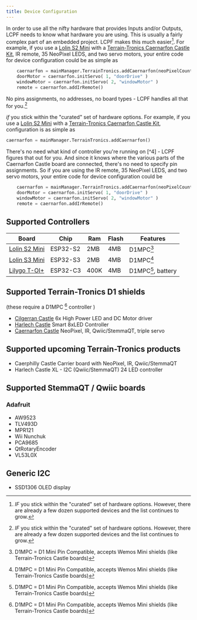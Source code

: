 ```yaml
---
title: Device Configuration
---
```


In order to use all the nifty hardware that provides Inputs and/or Outputs, 
LCPF needs to know what hardware you are using.  This is usually a fairly
complex part of an embedded project.  LCPF makes this much easier[^5].  For example, if you
use a [Lolin S2 Mini](https://www.wemos.cc/en/latest/s2/s2_mini.html) with a 
[Terrain-Tronics Caernarfon Castle Kit](https://www.tindie.com/products/terraintronics/caernarfon-castle-kit/), 
 IR remote,  35 NeoPixel LEDS, and two servo motors,  your entire code for device configuration could be
as simple as 
```python 
    caernarfon = mainManager.TerrainTronics.addCaernarfon(neoPixelCount=35)
    doorMotor = caernarfon.initServo( 1, "doorDrive" )
    windowMotor = caernarfon.initServo( 2, "windowMotor" )
    remote = caernarfon.addIrRemote()
```
No pins assignments, no addresses, no board types - LCPF handles all that for you.[^5]

 _if_ you 
stick within the "curated" set of hardware options.  For example, if you
use a [Lolin S2 Mini](https://www.wemos.cc/en/latest/s2/s2_mini.html) with a 
[Terrain-Tronics Caernarfon Castle Kit](https://www.tindie.com/products/terraintronics/caernarfon-castle-kit/), 
configuration is as simple as 
```python 
caernarfon = mainManager.TerrainTronics.addCaernarfon()
```
There's no need what kind of controller you're 
running on [^4] - LCPF figures that out for you.  And since it knows where the 
various parts of the Caernarfon Castle board are connected, there's no need
to specify pin assignments.  So if you are using the IR remote,  35 NeoPixel 
LEDS, and two servo motors,  your entire code for device configuration could be
```python 
    caernarfon = mainManager.TerrainTronics.addCaernarfon(neoPixelCount=35)
    doorMotor = caernarfon.initServo( 1, "doorDrive" )
    windowMotor = caernarfon.initServo( 2, "windowMotor" )
    remote = caernarfon.addIrRemote()

```

## Supported Controllers
  | Board | Chip | Ram | Flash | Features |
  | --- | --- | --- | --- | --- |
  | [Lolin S2 Mini](https://www.wemos.cc/en/latest/s2/s2_mini.html) | ESP32-S2 | 2MB | 4MB | D1MPC[^1] |
  | [Lolin S3 Mini](https://www.wemos.cc/en/latest/s3/s3_mini.html) | ESP32-S3 | 2MB | 4MB | D1MPC[^1] |
  | [Lilygo T-OI+](https://lilygo.cc/products/t-oi-plus) | ESP32-C3 | 400K | 4MB | D1MPC[^1], battery |

## Supported Terrain-Tronics D1 shields
(these require a D1MPC [^1] controller )
- [Cilgerran Castle](https://www.tindie.com/products/terraintronics/cilgerran-castle-6x-high-power-led-and-dc-motor/)  6x High Power LED and DC Motor driver
- [Harlech Castle](https://www.tindie.com/products/terraintronics/harlech-castle-smart-8xled-controller/) Smart 8xLED Controller
- [Caernarfon Castle](https://www.tindie.com/products/terraintronics/caernarfon-castle-pcb-circuit-board-only/) NeoPixel, IR, Qwiic/StemmaQT, triple servo

## Supported upcoming Terrain-Tronics products
- Caerphilly Castle Carrier board with NeoPixel, IR, Qwiic/StemmaQT
- Harlech Castle XL - I2C (Qwiic/StemmaQT) 24 LED controller

## Supported StemmaQT / Qwiic boards

### Adafruit
  - AW9523
  - TLV493D
  - MPR121
  - Wii Nunchuk
  - PCA9685
  - QtRotaryEncoder
  - VL53L0X

## Generic I2C
  - SSD1306 OLED display
  



[^1]: D1MPC = D1 Mini Pin Compatible, accepts Wemos Mini shields (like Terrain-Tronics Castle boards)
[^3]: Currently supported controllers include Lolin S2 Mini, Lolin S3 Mini, and the Lilygo T-OI Plus
[^5]: _IF_ you  stick within the "curated" set of hardware options.  However, there are already a few dozen supported devices and the list continues to grow.  
